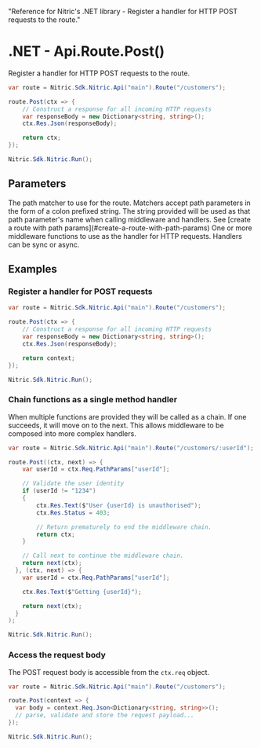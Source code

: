   "Reference for Nitric's .NET library - Register a handler for HTTP POST requests to the route."

# .NET - Api.Route.Post()

Register a handler for HTTP POST requests to the route.

```csharp
var route = Nitric.Sdk.Nitric.Api("main").Route("/customers");

route.Post(ctx => {
    // Construct a response for all incoming HTTP requests
    var responseBody = new Dictionary<string, string>();
    ctx.Res.Json(responseBody);

    return ctx;
});

Nitric.Sdk.Nitric.Run();
```

## Parameters

<Properties>
  <Property name="match" type="string" required>
    The path matcher to use for the route. Matchers accept path parameters in
    the form of a colon prefixed string. The string provided will be used as
    that path parameter's name when calling middleware and handlers. See [create
    a route with path params](#create-a-route-with-path-params)
  </Property>
  <Property
    name="...middleware"
    type="Middleware&lt;HttpContext&gt; or Func&lt;HttpContext, HttpContext&gt;"
    required
  >
    One or more middleware functions to use as the handler for HTTP requests.
    Handlers can be sync or async.
  </Property>
</Properties>

## Examples

### Register a handler for POST requests

```csharp
var route = Nitric.Sdk.Nitric.Api("main").Route("/customers");

route.Post(ctx => {
    // Construct a response for all incoming HTTP requests
    var responseBody = new Dictionary<string, string>();
    ctx.Res.Json(responseBody);

    return context;
});

Nitric.Sdk.Nitric.Run();
```

### Chain functions as a single method handler

When multiple functions are provided they will be called as a chain. If one succeeds, it will move on to the next. This allows middleware to be composed into more complex handlers.

```csharp
var route = Nitric.Sdk.Nitric.Api("main").Route("/customers/:userId");

route.Post((ctx, next) => {
    var userId = ctx.Req.PathParams["userId"];

    // Validate the user identity
    if (userId != "1234")
    {
        ctx.Res.Text($"User {userId} is unauthorised");
        ctx.Res.Status = 403;

        // Return prematurely to end the middleware chain.
        return ctx;
    }

    // Call next to continue the middleware chain.
    return next(ctx);
  }, (ctx, next) => {
    var userId = ctx.Req.PathParams["userId"];

    ctx.Res.Text($"Getting {userId}");

    return next(ctx);
  }
);

Nitric.Sdk.Nitric.Run();
```

### Access the request body

The POST request body is accessible from the `ctx.req` object.

```csharp
var route = Nitric.Sdk.Nitric.Api("main").Route("/customers");

route.Post(context => {
  var body = context.Req.Json<Dictionary<string, string>>();
  // parse, validate and store the request payload...
});

Nitric.Sdk.Nitric.Run();
```
